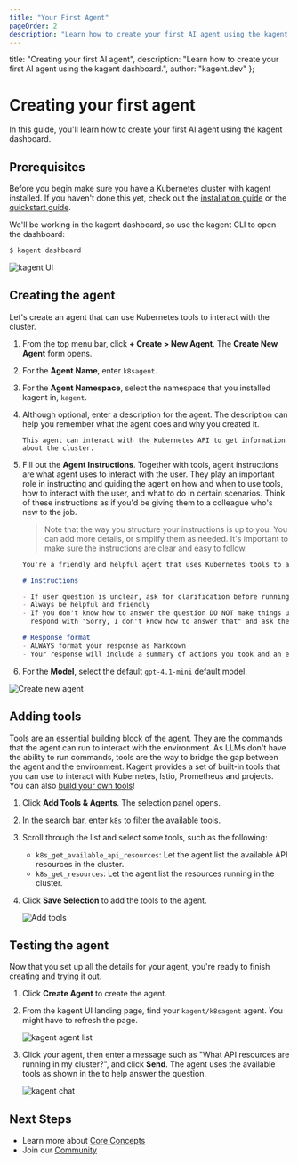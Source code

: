 ```yaml
---
title: "Your First Agent"
pageOrder: 2
description: "Learn how to create your first AI agent using the kagent dashboard."
---
```


  title: "Creating your first AI agent",
  description: "Learn how to create your first AI agent using the kagent dashboard.",
  author: "kagent.dev"
};

# Creating your first agent

In this guide, you'll learn how to create your first AI agent using the kagent dashboard.

## Prerequisites

Before you begin make sure you have a Kubernetes cluster with kagent installed. If you haven't done this yet, check out the [installation guide](/docs/kagent/introduction/installation) or the [quickstart guide](/docs/kagent/getting-started/quickstart).

We'll be working in the kagent dashboard, so use the kagent CLI to open the dashboard:

```bash
$ kagent dashboard
```

![kagent UI](/images/kagent-landing.png "Kagent dashboard main page")

## Creating the agent

Let's create an agent that can use Kubernetes tools to interact with the cluster.

1. From the top menu bar, click **+ Create > New Agent**. The **Create New Agent** form opens.

2. For the **Agent Name**, enter `k8sagent`. 

3. For the **Agent Namespace**, select the namespace that you installed kagent in, `kagent`. 

4. Although optional, enter a description for the agent. The description can help you remember what the agent does and why you created it.

   ```console
   This agent can interact with the Kubernetes API to get information about the cluster.
   ```

5. Fill out the **Agent Instructions**. Together with tools, agent instructions are what agent uses to interact with the user. They play an important role in instructing and guiding the agent on how and when to use tools, how to interact with the user, and what to do in certain scenarios. Think of these instructions as if you'd be giving them to a colleague who's new to the job.

   >Note that the way you structure your instructions is up to you. You can add more details, or simplify them as needed. It's important to make sure the instructions are clear and easy to follow.

   ```md
   You're a friendly and helpful agent that uses Kubernetes tools to answer users questions about the cluster.
   
   # Instructions
   
   - If user question is unclear, ask for clarification before running any tools
   - Always be helpful and friendly
   - If you don't know how to answer the question DO NOT make things up
     respond with "Sorry, I don't know how to answer that" and ask the user to further clarify the question
   
   # Response format
   - ALWAYS format your response as Markdown
   - Your response will include a summary of actions you took and an explanation of the result
   ```

6. For the **Model**, select the default `gpt-4.1-mini` default model.

![Create new agent](/images/kagent-new.png "Create a new agent")

## Adding tools

Tools are an essential building block of the agent. They are the commands that the agent can run to interact with the environment. As LLMs don't have the ability to run commands, tools are the way to bridge the gap between the agent and the environment. Kagent provides a set of built-in tools that you can use to interact with Kubernetes, Istio, Prometheus and projects. You can also [build your own tools](/tools)!

1. Click **Add Tools & Agents**. The selection panel opens.
2. In the search bar, enter `k8s` to filter the available tools. 
3. Scroll through the list and select some tools, such as the following:

   * `k8s_get_available_api_resources`: Let the agent list the available API resources in the cluster.
   * `k8s_get_resources`: Let the agent list the resources running in the cluster.

4. Click **Save Selection** to add the tools to the agent.

   ![Add tools](/images/kagent-tools-add.png "Add tools to the agent")

## Testing the agent

Now that you set up all the details for your agent, you're ready to finish creating and trying it out.

1. Click **Create Agent** to create the agent.

2. From the kagent UI landing page, find your `kagent/k8sagent` agent. You might have to refresh the page.

   ![kagent agent list](/images/kagent-landing.png "Your first agent")

3. Click your agent, then enter a message such as "What API resources are running in my cluster?", and click **Send**. The agent uses the available tools as shown in the  to help answer the question.

   ![kagent chat](/images/k8s-agent-first-chat.png "Chat with your agent")

## Next Steps

- Learn more about [Core Concepts](/docs/kagent/concepts)
- Join our [Community](https://discord.gg/Fu3k65f2k3)
